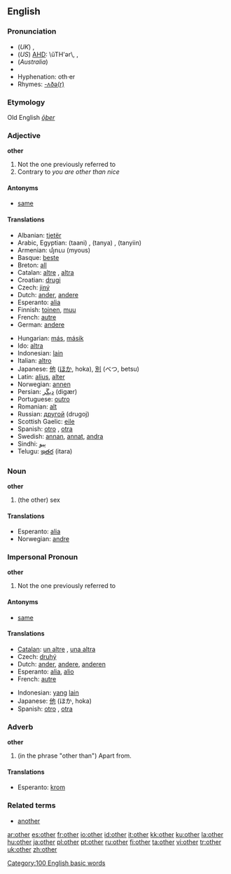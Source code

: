 {{wikipedia|Other (disambiguation)}}
==English==

{{rank|our|than|some|66|other|very|upon|man}}

===Pronunciation===
* (''UK'') {{IPA|/ˈʌðə/}}, {{SAMPA|/"VD@/}}
* (''US'') [[AHD]]: \ŭTH'ər\, {{IPA|/ˈʌðɚ/}}, {{SAMPA|/"VD@`/}}
* (''Australia'') {{IPA|/ˈaðə/}}
* {{audio|en-us-other.ogg|Audio (US)}}
* Hyphenation: oth&middot;er
* Rhymes: [[Rhymes:English:-ʌðə(r)|-ʌðə(r)]]

===Etymology===
Old English ''[[ōþer]]''

===Adjective===
'''other'''

# Not the one previously referred to
# Contrary to ''you are other than nice''

====Antonyms====
*[[same]]

====Translations====
{{top}}
*Albanian: [[tjetër]]
*Arabic, Egyptian: {{ARchar|[[تانى]]}} (taani) {{m}}, {{ARchar|[[تانية]]}} (tanya) {{f}}, {{ARchar|[[تانيين]]}} (tanyiin) {{p}}
*Armenian: մյուս (myous)
*Basque: [[beste]]
*Breton: [[all]]
*Catalan: [[altre]] {{m}}, [[altra]] {{f}}
*Croatian: [[drugi]]
*Czech: [[jiný]]
*Dutch: [[ander]], [[andere]]
*Esperanto: [[alia]]
*Finnish: [[toinen]], [[muu]]
*French: [[autre]]
*German: [[andere]]
{{mid}}
*Hungarian: [[más]], [[másik]]
*Ido: [[altra]]
*Indonesian: [[lain]]
*Italian: [[altro]]
*Japanese: [[他]] ([[ほか]], hoka), [[別]] (べつ, betsu)
*Latin: [[alius]], [[alter]]
*Norwegian: [[annen]]
*Persian: [[دیگَر]] (digær)
*Portuguese: [[outro]]
*Romanian: [[alt]]
*Russian: [[другой]] (drugoj)
*Scottish Gaelic: [[eile]]
*Spanish: [[otro]] {{m}}, [[otra]] {{f}}
*Swedish: [[annan]], [[annat]], [[andra]]
*Sindhi: [[ٻيو]]
*Telugu: [[ఇతర]] (itara)
{{bottom}}

===Noun===
'''other'''

# (the other) sex

====Translations====

*Esperanto: [[alia]]
*Norwegian: [[andre]]

{{rfc-header|Impersonal Pronoun}}
===Impersonal Pronoun===
'''other'''

# Not the one previously referred to

====Antonyms====
*[[same]]

====Translations====
{{top}}
*[[Catalan]]: [[un altre]] {{m}}, [[una altra]] {{f}}
*Czech: [[druhý]]
*Dutch: [[ander]], [[andere]], [[anderen]]
*Esperanto: [[alia]], [[alio]]
*French: [[autre]]
{{mid}}
*Indonesian: [[yang]] [[lain]]
*Japanese: [[他]] (ほか, hoka)
*Spanish: [[otro]] {{m}}, [[otra]] {{f}}
{{bottom}}

===Adverb===
'''other'''

# (in the phrase "other than") Apart from.

====Translations====

*Esperanto: [[krom]]

===Related terms===
*[[another]]

[[Category:100 English basic words]]

[[ar:other]]
[[es:other]]
[[fr:other]]
[[io:other]]
[[id:other]]
[[it:other]]
[[kk:other]]
[[ku:other]]
[[la:other]]
[[hu:other]]
[[ja:other]]
[[pl:other]]
[[pt:other]]
[[ru:other]]
[[fi:other]]
[[ta:other]]
[[vi:other]]
[[tr:other]]
[[uk:other]]
[[zh:other]]